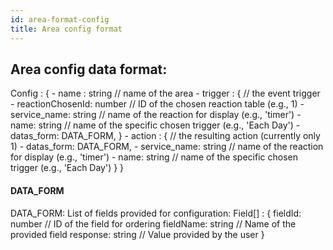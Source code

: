 ```yaml
---
id: area-format-config
title: Area config format
---
```


## Area config data format:
Config : {
    - name : string // name of the area
    - trigger : { // the event trigger
        - reactionChosenId: number // ID of the chosen reaction table (e.g., 1)
        - service_name: string // name of the reaction for display (e.g., 'timer')
        - name: string // name of the specific chosen trigger (e.g., 'Each Day')
        - datas_form: DATA_FORM,
    }
    - action : { // the resulting action (currently only 1)
        - datas_form: DATA_FORM,
        - service_name: string // name of the reaction for display (e.g., 'timer')
        - name: string // name of the specific chosen trigger (e.g., 'Each Day')
    }
}

#### DATA_FORM

DATA_FORM: List of fields provided for configuration:
Field[] : {
    fieldId: number // ID of the field for ordering
    fieldName: string // Name of the provided field
    response: string // Value provided by the user
}

